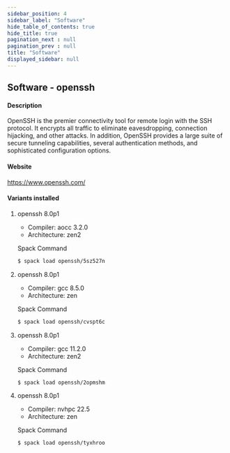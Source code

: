 ```yaml
---
sidebar_position: 4
sidebar_label: "Software"
hide_table_of_contents: true
hide_title: true
pagination_next : null
pagination_prev : null
title: "Software"
displayed_sidebar: null
---
```


## Software - openssh


#### Description
OpenSSH is the premier connectivity tool for remote login with the SSH protocol. It encrypts all traffic to eliminate eavesdropping, connection hijacking, and other attacks. In addition, OpenSSH provides a large suite of secure tunneling capabilities, several authentication methods, and sophisticated configuration options.

#### Website
https://www.openssh.com/

#### Variants installed

1. openssh 8.0p1

    - Compiler: aocc 3.2.0
    - Architecture: zen2

    Spack Command
    ```bash
    $ spack load openssh/5sz527n
    ```

2. openssh 8.0p1

    - Compiler: gcc 8.5.0
    - Architecture: zen

    Spack Command
    ```bash
    $ spack load openssh/cvspt6c
    ```

3. openssh 8.0p1

    - Compiler: gcc 11.2.0
    - Architecture: zen2

    Spack Command
    ```bash
    $ spack load openssh/2opmshm
    ```

4. openssh 8.0p1

    - Compiler: nvhpc 22.5
    - Architecture: zen

    Spack Command
    ```bash
    $ spack load openssh/tyxhroo
    ```
